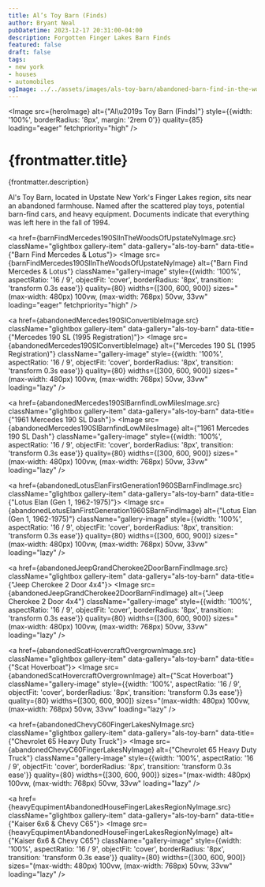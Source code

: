 ```yaml
---
title: Al’s Toy Barn (Finds)
author: Bryant Neal
pubDatetime: 2023-12-17 20:31:00-04:00
description: Forgotten Finger Lakes Barn Finds
featured: false
draft: false
tags:
- new york
- houses
- automobiles
ogImage: ../../assets/images/als-toy-barn/abandoned-barn-find-in-the-woods-new-york.jpg
---
```





<Image 
  src={heroImage} 
  alt={"Al\u2019s Toy Barn (Finds)"}
  style={{width: '100%', borderRadius: '8px', margin: '2rem 0'}}
  quality={85}
  loading="eager"
  fetchpriority="high"
/>

# {frontmatter.title}
<p className="post-tagline" style={{ color: "#b9975c" }}>{frontmatter.description}</p>

Al's Toy Barn, located in Upstate New York's Finger Lakes region, sits near an abandoned farmhouse. Named after the scattered play toys, potential barn-find cars, and heavy equipment. Documents indicate that everything was left here in the fall of 1994.


<div className="gallery gallery--two">

<a href={barnFindMercedes190SlInTheWoodsOfUpstateNyImage.src} className="glightbox gallery-item" data-gallery="als-toy-barn" data-title={"Barn Find Mercedes & Lotus"}>
  <Image 
    src={barnFindMercedes190SlInTheWoodsOfUpstateNyImage} 
    alt={"Barn Find Mercedes & Lotus"}
    className="gallery-image" 
    style={{width: '100%', aspectRatio: '16 / 9', objectFit: 'cover', borderRadius: '8px', transition: 'transform 0.3s ease'}}
    quality={80}
    widths={[300, 600, 900]}
    sizes="(max-width: 480px) 100vw, (max-width: 768px) 50vw, 33vw"
    loading="eager"
    fetchpriority="high"
  />
</a>

<a href={abandonedMercedes190SlConvertibleImage.src} className="glightbox gallery-item" data-gallery="als-toy-barn" data-title={"Mercedes 190 SL (1995 Registration)"}>
  <Image 
    src={abandonedMercedes190SlConvertibleImage} 
    alt={"Mercedes 190 SL (1995 Registration)"}
    className="gallery-image" 
    style={{width: '100%', aspectRatio: '16 / 9', objectFit: 'cover', borderRadius: '8px', transition: 'transform 0.3s ease'}}
    quality={80}
    widths={[300, 600, 900]}
    sizes="(max-width: 480px) 100vw, (max-width: 768px) 50vw, 33vw"
    loading="lazy"
  />
</a>

<a href={abandonedMercedes190SlBarnfindLowMilesImage.src} className="glightbox gallery-item" data-gallery="als-toy-barn" data-title={"1961 Mercedes 190 SL Dash"}>
  <Image 
    src={abandonedMercedes190SlBarnfindLowMilesImage} 
    alt={"1961 Mercedes 190 SL Dash"}
    className="gallery-image" 
    style={{width: '100%', aspectRatio: '16 / 9', objectFit: 'cover', borderRadius: '8px', transition: 'transform 0.3s ease'}}
    quality={80}
    widths={[300, 600, 900]}
    sizes="(max-width: 480px) 100vw, (max-width: 768px) 50vw, 33vw"
    loading="lazy"
  />
</a>

<a href={abandonedLotusElanFirstGeneration1960SBarnFindImage.src} className="glightbox gallery-item" data-gallery="als-toy-barn" data-title={"Lotus Elan (Gen 1, 1962-1975)"}>
  <Image 
    src={abandonedLotusElanFirstGeneration1960SBarnFindImage} 
    alt={"Lotus Elan (Gen 1, 1962-1975)"}
    className="gallery-image" 
    style={{width: '100%', aspectRatio: '16 / 9', objectFit: 'cover', borderRadius: '8px', transition: 'transform 0.3s ease'}}
    quality={80}
    widths={[300, 600, 900]}
    sizes="(max-width: 480px) 100vw, (max-width: 768px) 50vw, 33vw"
    loading="lazy"
  />
</a>

<a href={abandonedJeepGrandCherokee2DoorBarnFindImage.src} className="glightbox gallery-item" data-gallery="als-toy-barn" data-title={"Jeep Cherokee 2 Door 4x4"}>
  <Image 
    src={abandonedJeepGrandCherokee2DoorBarnFindImage} 
    alt={"Jeep Cherokee 2 Door 4x4"}
    className="gallery-image" 
    style={{width: '100%', aspectRatio: '16 / 9', objectFit: 'cover', borderRadius: '8px', transition: 'transform 0.3s ease'}}
    quality={80}
    widths={[300, 600, 900]}
    sizes="(max-width: 480px) 100vw, (max-width: 768px) 50vw, 33vw"
    loading="lazy"
  />
</a>

<a href={abandonedScatHovercraftOvergrownImage.src} className="glightbox gallery-item" data-gallery="als-toy-barn" data-title={"Scat Hoverboat"}>
  <Image 
    src={abandonedScatHovercraftOvergrownImage} 
    alt={"Scat Hoverboat"}
    className="gallery-image" 
    style={{width: '100%', aspectRatio: '16 / 9', objectFit: 'cover', borderRadius: '8px', transition: 'transform 0.3s ease'}}
    quality={80}
    widths={[300, 600, 900]}
    sizes="(max-width: 480px) 100vw, (max-width: 768px) 50vw, 33vw"
    loading="lazy"
  />
</a>

<a href={abandonedChevyC60FingerLakesNyImage.src} className="glightbox gallery-item" data-gallery="als-toy-barn" data-title={"Chevrolet 65 Heavy Duty Truck"}>
  <Image 
    src={abandonedChevyC60FingerLakesNyImage} 
    alt={"Chevrolet 65 Heavy Duty Truck"}
    className="gallery-image" 
    style={{width: '100%', aspectRatio: '16 / 9', objectFit: 'cover', borderRadius: '8px', transition: 'transform 0.3s ease'}}
    quality={80}
    widths={[300, 600, 900]}
    sizes="(max-width: 480px) 100vw, (max-width: 768px) 50vw, 33vw"
    loading="lazy"
  />
</a>

<a href={heavyEqupimentAbandonedHouseFingerLakesRegionNyImage.src} className="glightbox gallery-item" data-gallery="als-toy-barn" data-title={"Kaiser 6x6 & Chevy C65"}>
  <Image 
    src={heavyEqupimentAbandonedHouseFingerLakesRegionNyImage} 
    alt={"Kaiser 6x6 & Chevy C65"}
    className="gallery-image" 
    style={{width: '100%', aspectRatio: '16 / 9', objectFit: 'cover', borderRadius: '8px', transition: 'transform 0.3s ease'}}
    quality={80}
    widths={[300, 600, 900]}
    sizes="(max-width: 480px) 100vw, (max-width: 768px) 50vw, 33vw"
    loading="lazy"
  />
</a>

</div>


